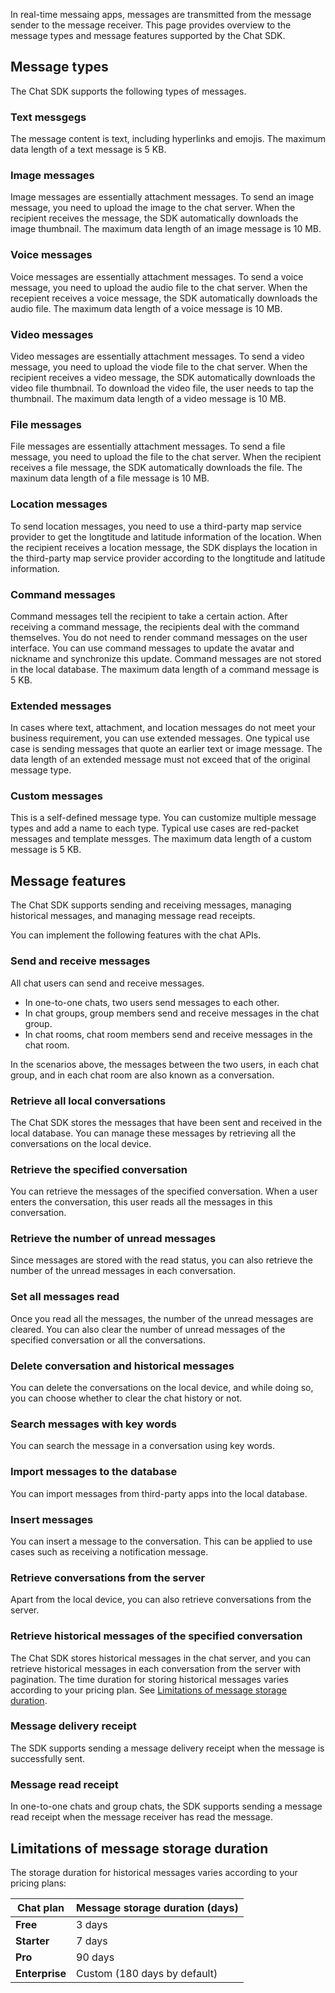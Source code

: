 
In real-time messaing apps, messages are transmitted from the message sender to the message receiver. This page provides overview to the message types and message features supported by the Chat SDK.

## Message types

The Chat SDK supports the following types of messages.

### Text messgegs

The message content is text, including hyperlinks and emojis. The maximum data length of a text message is 5 KB.

### Image messages

Image messages are essentially attachment messages. To send an image message, you need to upload the image to the chat server. When the recipient receives the message, the SDK automatically downloads the image thumbnail. The maximum data length of an image message is 10 MB.

### Voice messages

Voice messages are essentially attachment messages. To send a voice message, you need to upload the audio file to the chat server. When the recepient receives a voice message, the SDK automatically downloads the audio file. The maximum data length of a voice message is 10 MB.

### Video messages

Video messages are essentially attachment messages. To send a video message, you need to upload the viode file to the chat server. When the recipient receives a video message, the SDK automatically downloads the video file thumbnail. To download the video file, the user needs to tap the thumbnail. The maximum data length of a video message is 10 MB.

### File messages

File messages are essentially attachment messages. To send a file message, you need to upload the file to the chat server. When the recipient receives a file message, the SDK automatically downloads the file. The maxinum data length of a file message is 10 MB.

### Location messages

To send location messages, you need to use a third-party map service provider to get the longtitude and latitude information of the location. When the recipient receives a location message, the SDK displays the location in the third-party map service provider according to the longtitude and latitude information.

### Command messages

Command messages tell the recipient to take a certain action. After receiving a command message, the recipients deal with the command themselves. You do not need to render command messages on the user interface. You can use command messages to update the avatar and nickname and synchronize this update. Command messages are not stored in the local database. The maximum data length of a command message is 5 KB.

### Extended messages

In cases where text, attachment, and location messages do not meet your business requirement, you can use extended messages. One typical use case is sending messages that quote an earlier text or image message. The data length of an extended message must not exceed that of the original message type.

### Custom messages

This is a self-defined message type. You can customize multiple message types and add a name to each type. Typical use cases are red-packet messages and template messges. The maximum data length of a custom message is 5 KB.

## Message features

The Chat SDK supports sending and receiving messages, managing historical messages, and managing message read receipts.

You can implement the following features with the chat APIs.

### Send and receive messages

All chat users can send and receive messages.
- In one-to-one chats, two users send messages to each other. 
- In chat groups, group members send and receive messages in the chat group. 
- In chat rooms, chat room members send and receive messages in the chat room.

In the scenarios above, the messages between the two users, in each chat group, and in each chat room are also known as a conversation.

### Retrieve all local conversations

The Chat SDK stores the messages that have been sent and received in the local database. You can manage these messages by retrieving all the conversations on the local device. 

### Retrieve the specified conversation

You can retrieve the messages of the specified conversation. When a user enters the conversation, this user reads all the messages in this conversation.

### Retrieve the number of unread messages

Since messages are stored with the read status, you can also retrieve the number of the unread messages in each conversation.

### Set all messages read

Once you read all the messages, the number of the unread messages are cleared. You can also clear the number of unread messages of the specified conversation or all the conversations.

### Delete conversation and historical messages

You can delete the conversations on the local device, and while doing so, you can choose whether to clear the chat history or not.

### Search messages with key words

You can search the message in a conversation using key words.

### Import messages to the database

You can import messages from third-party apps into the local database.

### Insert messages

You can insert a message to the conversation. This can be applied to use cases such as receiving a notification message.

### Retrieve conversations from the server

Apart from the local device, you can also retrieve conversations from the server. 

### Retrieve historical messages of the specified conversation

The Chat SDK stores historical messages in the chat server, and you can retrieve historical messages in each conversation from the server with pagination. The time duration for storing historical messages varies according to your pricing plan. See [Limitations of message storage duration](#limitations).

### Message delivery receipt

The SDK supports sending a message delivery receipt when the message is successfully sent.

### Message read receipt

In one-to-one chats and group chats, the SDK supports sending a message read receipt when the message receiver has read the message.

<a name="limitations"></a>

## Limitations of message storage duration

The storage duration for historical messages varies according to your pricing plans:

| Chat plan | Message storage duration (days) |
|--- | --- |
| **Free** | 3 days |
| **Starter** | 7 days |
| **Pro** | 90 days |
| **Enterprise** | Custom (180 days by default) |